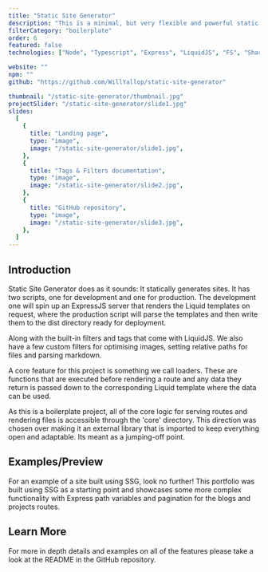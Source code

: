 ```yaml
---
title: "Static Site Generator"
description: "This is a minimal, but very flexible and powerful static site generator that is built around Express and LiquidJS. It also has filters for image optimisation and markdown."
filterCategory: "boilerplate"
order: 6
featured: false
technologies: ["Node", "Typescript", "Express", "LiquidJS", "FS", "Sharp"]

website: ""
npm: ""
github: "https://github.com/WillYallop/static-site-generator"

thumbnail: "/static-site-generator/thumbnail.jpg"
projectSlider: "/static-site-generator/slide1.jpg"
slides:
  [
    {
      title: "Landing page",
      type: "image",
      image: "/static-site-generator/slide1.jpg",
    },
    {
      title: "Tags & Filters documentation",
      type: "image",
      image: "/static-site-generator/slide2.jpg",
    },
    {
      title: "GitHub repository",
      type: "image",
      image: "/static-site-generator/slide3.jpg",
    },
  ]
---
```


## Introduction

Static Site Generator does as it sounds: It statically generates sites. It has two scripts, one for development and one for production. The development one will spin up an ExpressJS server that renders the Liquid templates on request, where the production script will parse the templates and then write them to the dist directory ready for deployment.

Along with the built-in filters and tags that come with LiquidJS. We also have a few custom filters for optimising images, setting relative paths for files and parsing markdown.

A core feature for this project is something we call loaders. These are functions that are executed before rendering a route and any data they return is passed down to the corresponding Liquid template where the data can be used.

As this is a boilerplate project, all of the core logic for serving routes and rendering files is accessible through the 'core' directory. This direction was chosen over making it an external library that is imported to keep everything open and adaptable. Its meant as a jumping-off point.

## Examples/Preview

For an example of a site built using SSG, look no further! This portfolio was built using SSG as a starting point and showcases some more complex functionality with Express path variables and pagination for the blogs and projects routes.

## Learn More

For more in depth details and examples on all of the features please take a look at the README in the GitHub repository.

